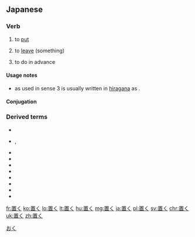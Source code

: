 ==Japanese==
{{ja-kanjitab}}

===Verb===
{{ja-verb|type=1|おく}}

# to [[put]]
#: {{ja-usex|俺の机には'''置く'''な。|おれ の つくえ に は '''おく''' な。|Don't even think about '''putting''' it on my desk!}}
# to [[leave]] (something)
#: {{ja-usex|私を一人にして'''おいて'''ください。|わたし を ひとり に して '''おいて''' ください。|Please '''leave''' me alone.}}
# {{label|ja|following a て-form verb}} to do in advance
#: {{ja-usex|目を開けて'''おく'''のよ。|め を あけて '''おく''' の よ。|Keep your eyes open.}}

====Usage notes====
* {{lang|ja|置く}} as used in sense 3 is usually written in [[hiragana]] as {{ja-l|おく}}.

====Conjugation====
{{ja-go-ku|お}}

===Derived terms===
* {{l|ja|置き忘れる}}
* {{l|ja|言い置く}}, {{l|ja|言置く}}
* {{l|ja|一目置く}}
* {{l|ja|聞き置く}}
* {{l|ja|差し置く}}
* {{l|ja|扠置く}}
* {{l|ja|据え置く}}
* {{l|ja|捨て置く}}
* {{l|ja|留め置く}}
* {{l|ja|にして置く}}

[[Category:1000 Japanese basic words|おく]]

[[fr:置く]]
[[ko:置く]]
[[lo:置く]]
[[lt:置く]]
[[hu:置く]]
[[mg:置く]]
[[ja:置く]]
[[pl:置く]]
[[sv:置く]]
[[chr:置く]]
[[uk:置く]]
[[zh:置く]]